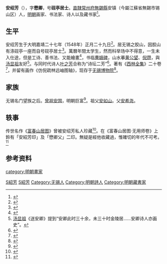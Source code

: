 {{明清人物信息框
| 姓名 = 安绍芳
| 原名 = 
| 圖片名稱= 
| 圖片大小 = 
| 圖片說明 = 
| 最高職務 = 
| 屆數 = 
| 國家 = 大明
| 前任 = 
| 繼任 = 
| 爵位 = 
| 籍貫 = [[南直隶|南直隶]][[常州府|常州府]][[無錫縣|無錫縣]]
| 族裔 = 漢族
| 字號 = 字懋卿，號砚亭居士
| 諡號 = 
| 出生日期 = 嘉靖二十七年（1548年）正月二十九日
| 出生地點 = [[南直隶|南直隶]][[常州府|常州府]][[無錫縣|無錫縣]]
| 逝世日期 = 万历三十三年（1605年）八月初十日
| 逝世地點 = [[南直隶|南直隶]][[常州府|常州府]][[無錫縣|無錫縣]]
| 墓葬 =
| 配偶 = 
| 親屬 =
曾祖父 = [[安国_(明朝收藏家)|安国]]<br>祖父 = [[安如山|安如山]]<br>父亲 = [[安希尧|安希尧]]<br>长兄 = [[安绍祖|安绍祖]]
| 出身 = [[国子监|国子监]][[太学生|太学生]]
| 經歷 = 
| 著作 =
*《西林全集》，藏于[[浙江图书馆|浙江图书馆]]
}}


'''安绍芳'''（{{bd|1548年||1605年||An安}}），字'''懋卿'''，号'''砚亭居士'''。[[南直隸|直隸]][[常州府|常州府]][[無錫縣|無錫縣]]安镇（今屬江蘇省無錫市锡山区）人，[[明朝|明朝]]画家、书法家、诗人以及藏书家<ref>{{cite book|title= 《明代的江南藏書家》|author= 陳冠至|year= 2006|page= |publisher= 花木兰文化出版社}}</ref>。

==生平==
安绍芳生于大明嘉靖二十七年（1548年）正月二十九日<ref>{{web cite|title= 《膠山安黃氏宗譜》|last1= 安曾發|last2= 安汝恒|last3= 安經傳|date= 清乾隆十七年（1752年）}}</ref>。居无锡之胶山，因胶山有涤砚亭一座而自号砚亭居士<ref>{{web cite|title= 《書苑菁華·二十卷》|last1= 劉晚榮|last2= 陳思|date= 1908|publisher= 藏修書屋}}</ref>。萬曆年間太学生，然而科举场中不得意，一生未入仕途，但是工诗、善书法、又能繪畫<ref>{{web cite|title= 《明人小传·卷四》|last= [[曹溶|曹溶]]|publisher= [[北京图书馆出版社|北京圖書館出版社]]|date= 2008}}</ref>，书临[[曹娥碑|曹娥碑]]，山水摹[[黄公望|黄公望]]、[[倪瓒|倪瓒]]，與[[汤显祖|汤显祖]]友好<ref>[[汤显祖|汤显祖]]《送安卿》提到“安卿此时三十余，未三十时金陵居……安卿诗人亦画史”。</ref>。与同时代诗人[[叶之芳|叶之芳]]合称为“诗坛二芳”<ref>{{web cite|title= 《明史研究论丛》|date= 1991|publisher= [[江苏人民出版社|江苏人民出版社]]|last= [[中国社会科学院|中国社会科学院]]明史研究室|page= 161}}</ref>。著有《[[西林全集|西林全集]]》二十卷<ref>{{web cite|title= 《膠山安氏黃氏家乘合鈔》|last1= 安曾發|date= 清嘉慶十六年（1811年）}}</ref>，并留有画作《仿倪疏林远岫图轴》，现存于[[无锡博物院|无锡博物院]]<ref>{{cite web|title= 《仿倪疏林远岫图轴》 明代·安绍芳|url= http://js.ifeng.com/wx/humanity/collection/detail_2015_09/07/4321537_0.shtml|publisher= 鳳凰網江蘇|date= 2015-09-07|access-date= 2021-01-27|archive-date= 2017-08-24|archive-url= https://web.archive.org/web/20170824111240/http://js.ifeng.com/wx/humanity/collection/detail_2015_09/07/4321537_0.shtml|dead-url= no}}</ref>。

== 家族 ==
无锡名门望族之后。[[曾祖|曾祖]][[安国_(明朝收藏家)|安国]]，明朝巨富<ref>{{web cite|title= 《膠山安黃氏宗譜》|last1= 安汝諧|last2= 安謙|last3= [[安吉|安吉]]|last4= 安祥|date= 清嘉慶六年（1801年）}}</ref>。祖父[[安如山|安如山]]。父[[安希尧|安希尧]]。

==轶事==
传世名作《[[富春山居图|富春山居图]]》曾被安绍芳私人珍藏<ref>{{web cite|title= 明代安国家族书画收藏研究|last= 王照宇|url= http://www.rongbaozhai.cn/index.php?m=shukan&c=index&a=show&shukanid=58&modelid=28&showid=429|publisher= 《[[荣宝斋|荣宝斋]]》|date= 2017-09-05|access-date= 2021-01-27|archive-date= 2021-01-31|archive-url= https://web.archive.org/web/20210131160106/http://www.rongbaozhai.cn/index.php?m=shukan&c=index&a=show&shukanid=58&modelid=28&showid=429|dead-url= no}}</ref>。在《富春山居图·无用师卷》上鈴有「安紹芳印」及「懋卿父」二印。無疑是經他收藏過，惟確切的年代不可考。<ref>{{web cite|title= 《元朝書畫史研究論集》|publisher= [[國立故宮博物院|國立故宮博物院]]|date= 1979|last= 張光賓}}</ref>

==参考资料==
{{reflist}}

{{无锡胶山安国家族}}

{{Authority control}}

{{DEFAULTSORT:A安绍芳}}
[[Category:安姓|S紹芳]]
[[Category:无锡安氏|S紹芳]]
[[Category:无锡人|Category:无锡人]]
[[Category:明朝詩人|Category:明朝詩人]]
[[category:明朝畫家|category:明朝畫家]]
[[Category:明朝藏書家|Category:明朝藏書家]]